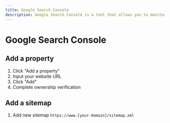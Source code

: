 ```yaml
---
title: Google Search Console
description: Google Search Console is a tool that allows you to monitor your website's performance in Google Search.
---
```


# Google Search Console

## Add a property

1. Click "Add a property"
2. Input your website URL
3. Click "Add"
4. Complete ownership verification

## Add a sitemap

1. Add new sitemap `https://www.[your-domain]/sitemap.xml`

